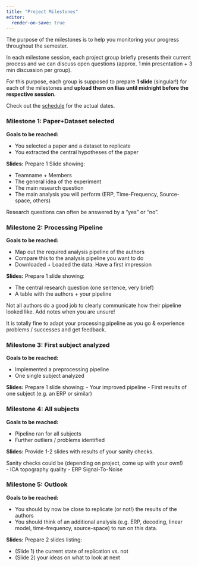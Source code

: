 ```yaml
---
title: "Project Milestones"
editor:
  render-on-save: true
---
```


::: callout-note
The purpose of the milestones is to help you monitoring your progress throughout the semester.

In each milestone session, each project group briefly presents their current process and we can discuss open questions (approx. 1 min presentation + 3 min discussion per group).

For this purpose, each group is supposed to prepare **1 slide** (singular!) for each of the milestones and **upload them on Ilias until midnight before the respective session.**
:::

::: callout-important
Check out the [schedule](schedule.qmd) for the actual dates.
:::


::: {.callout-caution collapse="true" icon="false"}

### Milestone 1: Paper+Dataset selected {#sec-ms1}
**Goals to be reached:**

-   You selected a paper and a dataset to replicate
-   You extracted the central hypotheses of the paper

**Slides:**
Prepare 1 Slide showing:

- Teamname + Members
- The general idea of the experiment
- The main research question
- The main analysis you will perform (ERP, Time-Frequency, Source-space, others)

:::: callout-tip
Research questions can often be answered by a "yes" or "no".
::::

:::

::: {.callout-caution collapse="true" icon="false"}
### Milestone 2: Processing Pipeline {#sec-ms2}
**Goals to be reached:**

- Map out the required analysis pipeline of the authors
- Compare this to the analysis pipeline you want to do
- Downloaded + Loaded the data. Have a first impression

**Slides:**
Prepare 1 slide showing:

- The central research question (one sentence, very brief)
- A table with the authors + your pipeline

:::: callout-warning
Not all authors do a good job to clearly communicate how their pipeline looked like. Add notes when you are unsure!
:::: 

:::: callout-note
It is totally fine to adapt your processing pipeline as you go & experience problems / successes and get feedback.
::::

:::


::: {.callout-caution collapse="true" icon="false"}
### Milestone 3: First subject analyzed {#sec-ms3}
**Goals to be reached:**

- Implemented a preprocessing pipeline
- One single subject analyzed
 
**Slides:**
Prepare 1 slide showing:
- Your improved pipeline
- First results of one subject (e.g. an ERP or similar)

:::


::: {.callout-caution collapse="true" icon="false"}
### Milestone 4: All subjects {#sec-ms4}
**Goals to be reached:**  

- Pipeline ran for all subjects
- Further outliers / problems  identified

**Slides:**
Provide 1-2 slides with results of your sanity checks.

Sanity checks could be (depending on project, come up with your own!)  
- ICA topography quality
- ERP Signal-To-Noise


:::

::: {.callout-caution collapse="true" icon="false"}
### Milestone 5: Outlook {#sec-ms5}
**Goals to be reached:**  

- You should by now be close to replicate (or not!) the results of the authors
- You should think of an additional analysis (e.g. ERP, decoding, linear model, time-frequency, source-space) to run on this data.

**Slides:** Prepare 2 slides listing:  

- (Slide 1) the current state of replication vs. not
- (Slide 2) your ideas on what to look at next

:::

